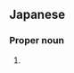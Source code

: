 ==Japanese==
{{ja-kanjitab|有|香}}

===Proper noun===
{{ja-pos|proper|ゆか}}

# {{given name|female|lang=ja|sort=ゆか}}